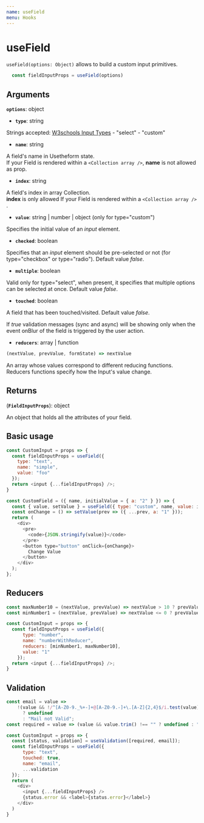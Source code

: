 ---
name: useField
menu: Hooks
---

# useField
`useField(options: Object)` allows to build a custom input primitives.

```javascript
  const fieldInputProps = useField(options)
```

## Arguments

**`options`**: object

  - **`type`**: string
  
  Strings accepted: [W3schools Input Types](https://www.w3schools.com/html/html_form_input_types.asp) - "select" - "custom"

  - **`name`**: string

  A field's name in Usetheform state. <br />
  If your Field is rendered within a `<Collection array />`, **name** is not allowed as prop.

  - **`index`**: string

  A field's index in array Collection. <br />
  **index** is only allowed If your Field is rendered within a `<Collection array /> `.

  - **`value`**: string | number | object (only for type="custom")

  Specifies the initial value of an *input* element.

  - **`checked`**: boolean

  Specifies that an *input* element should be pre-selected or not (for type="checkbox" or type="radio"). Default value *false*.

  - **`multiple`**: boolean

  Valid only for type="select", when present, it specifies that multiple options can be selected at once. Default value *false*.

  - **`touched`**: boolean

  A field that has been touched/visited. Default value *false*. 

  If *true* validation messages (sync and async) will be showing only when the event onBlur of the field is triggered by the user action.

  - **`reducers`**: array | function

  ```js
  (nextValue, prevValue, formState) => nextValue
  ```
 
  An array whose values correspond to different reducing functions.
  Reducers functions specify how the Input's value change.

## Returns

(**`FieldInputProps`**): object

An object that holds all the attributes of your field.


## Basic usage

```javascript
const CustomInput = props => {
  const fieldInputProps = useField({
    type: "text",
    name: "simple",
    value: "foo"
  });
  return <input {...fieldInputProps} />;
}
```

```javascript
const CustomField = ({ name, initialValue = { a: "2" } }) => {
  const { value, setValue } = useField({ type: "custom", name, value: initialValue });
  const onChange = () => setValue(prev => ({ ...prev, a: "1" }));
  return (
    <div>
      <pre>
        <code>{JSON.stringify(value)}</code>
      </pre>
      <button type="button" onClick={onChange}>
        Change Value
      </button>
    </div>
  );
};
```

## Reducers

```javascript
const maxNumber10 = (nextValue, prevValue) => nextValue > 10 ? prevValue : nextValue;
const minNumber1 = (nextValue, prevValue) => nextValue <= 0 ? prevValue : nextValue;

const CustomInput = props => {
  const fieldInputProps = useField({
      type: "number",
      name: "numberWithReducer",
      reducers: [minNumber1, maxNumber10],
      value: "1"
    });
  return <input {...fieldInputProps} />;
}
```

## Validation

```javascript
const email = value =>
    !(value && !/^[A-Z0-9._%+-]+@[A-Z0-9.-]+\.[A-Z]{2,4}$/i.test(value))
      ? undefined
      : "Mail not Valid";
const required = value => (value && value.trim() !== "" ? undefined : "Required");

const CustomInput = props => {
  const [status, validation] = useValidation([required, email]);
  const fieldInputProps = useField({
      type: "text",
      touched: true,
      name: "email",
      ...validation
  });
  return (
    <div>
      <input {...fieldInputProps} />
      {status.error && <label>{status.error}</label>}
    </div>
  )
}
```